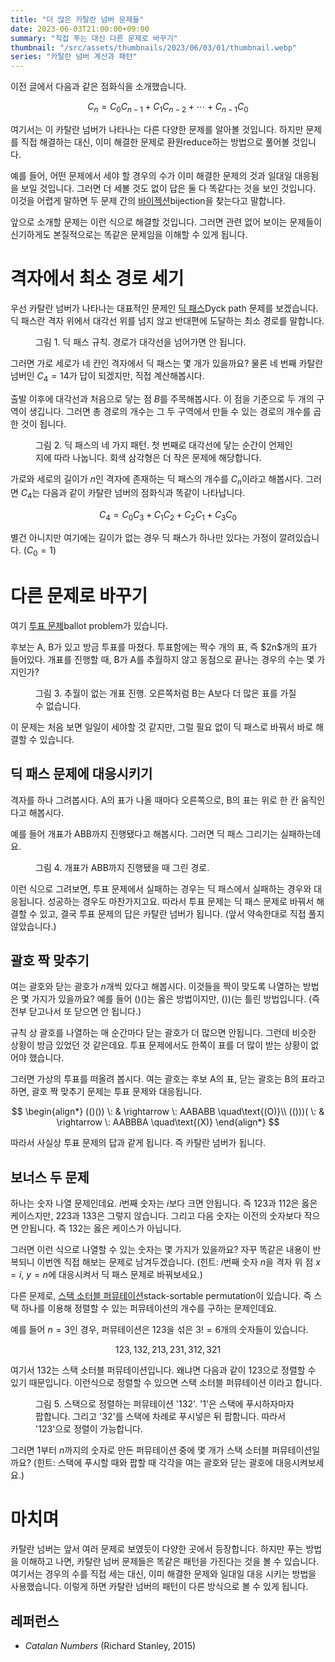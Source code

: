 ```yaml
---
title: "더 많은 카탈란 넘버 문제들"
date: 2023-06-03T21:00:00+09:00
summary: "직접 푸는 대신 다른 문제로 바꾸기"
thumbnail: "/src/assets/thumbnails/2023/06/03/01/thumbnail.webp"
series: "카탈란 넘버 계산과 패턴"
---
```






<PostLink href="/2023/06/02/01">이전 글</PostLink>에서 다음과 같은 점화식을 소개했습니다.

$$
C_n = C_0 C_{n-1} + C_1 C_{n-2} + \cdots + C_{n-1} C_0
$$

여기서는 이 카탈란 넘버가 나타나는 다른 다양한 문제를 알아볼 것입니다.
하지만 문제를 직접 해결하는 대신, 이미 해결한 문제로 환원<L>reduce</L>하는 방법으로 풀어볼 것입니다.

예를 들어, 어떤 문제에서 세야 할 경우의 수가 이미 해결한 문제의 것과 일대일 대응됨을 보일 것입니다.
그러면 더 세볼 것도 없이 답은 둘 다 똑같다는 것을 보인 것입니다.
이것을 어렵게 말하면 두 문제 간의 [바이젝션][wiki-bijection]<L>bijection</L>을 찾는다고 말합니다.

[wiki-bijection]: https://en.wikipedia.org/wiki/Bijection

앞으로 소개할 문제는 이런 식으로 해결할 것입니다.
그러면 관련 없어 보이는 문제들이 신기하게도 본질적으로는 똑같은 문제임을 이해할 수 있게 됩니다.

[wolfram-dyck-path]: https://mathworld.wolfram.com/DyckPath.html



# 격자에서 최소 경로 세기

우선 카탈란 넘버가 나타나는 대표적인 문제인 [딕 패스][wolfram-dyck-path]<L>Dyck path</L> 문제를 보겠습니다.
딕 패스란 격자 위에서 대각선 위를 넘지 않고 반대편에 도달하는 최소 경로를 말합니다.

<Figure src={fig1} alt="Dyck path">
  <FigureCaption slot="caption">그림 1. 딕 패스 규칙. 경로가 대각선을 넘어가면 안 됩니다.</FigureCaption>
</Figure>

그러면 가로 세로가 네 칸인 격자에서 딕 패스는 몇 개가 있을까요?
물론 네 번째 카탈란 넘버인 $C_4 = 14$가 답이 되겠지만, 직접 계산해봅시다.

출발 이후에 대각선과 처음으로 닿는 점 $B$를 주목해봅시다.
이 점을 기준으로 두 개의 구역이 생깁니다.
그러면 총 경로의 개수는 그 두 구역에서 만들 수 있는 경로의 개수를 곱한 것이 됩니다.
<Figure src={fig2} alt="Dyck path with cases">
  <FigureCaption slot="caption">그림 2. 딕 패스의 네 가지 패턴. 첫 번째로 대각선에 닿는 순간이 언제인지에 따라 나눕니다. 회색 삼각형은 더 작은 문제에 해당합니다.</FigureCaption>
</Figure>

가로와 세로의 길이가 $n$인 격자에 존재하는 딕 패스의 개수를 $C_n$이라고 해봅시다.
그러면 $C_4$는 다음과 같이 카탈란 넘버의 점화식과 똑같이 나타납니다.

$$
C_4 = C_0 C_3 + C_1 C_2 + C_2 C_1 + C_3 C_0
$$

별건 아니지만 여기에는 길이가 없는 경우 딕 패스가 하나만 있다는 가정이 깔려있습니다. ($C_0 = 1$)



# 다른 문제로 바꾸기

여기 [투표 문제][wolfram-ballot-prob]<L>ballot problem</L>가 있습니다.

<Callout>
  후보는 A, B가 있고 방금 투표를 마쳤다.
  투표함에는 짝수 개의 표, 즉 $2n$개의 표가 들어있다.
  개표를 진행할 때, B가 A를 추월하지 않고 동점으로 끝나는 경우의 수는 몇 가지인가?
</Callout>

<Figure src={fig3} alt="Ballot problem rule">
  <FigureCaption slot="caption">그림 3. 추월이 없는 개표 진행. 오른쪽처럼 B는 A보다 더 많은 표를 가질 수 없습니다.</FigureCaption>
</Figure>

이 문제는 처음 보면 일일이 세야할 것 같지만, 그럴 필요 없이 딕 패스로 바꿔서 바로 해결할 수 있습니다.

## 딕 패스 문제에 대응시키기

격자를 하나 그려봅시다.
A의 표가 나올 때마다 오른쪽으로, B의 표는 위로 한 칸 움직인다고 해봅시다.

예를 들어 개표가 ABB까지 진행됐다고 해봅시다.
그러면 딕 패스 그리기는 실패하는데요.

<Figure src={fig4} alt="Ballot as Dyck path">
  <FigureCaption slot="caption">그림 4. 개표가 ABB까지 진행됐을 때 그린 경로.</FigureCaption>
</Figure>

이런 식으로 그려보면, 투표 문제에서 실패하는 경우는 딕 패스에서 실패하는 경우와 대응됩니다.
성공하는 경우도 마찬가지고요.
따라서 투표 문제는 딕 패스 문제로 바꿔서 해결할 수 있고, 결국 투표 문제의 답은 카탈란 넘버가 됩니다.
(앞서 약속한대로 직접 풀지 않았습니다.)

[wolfram-ballot-prob]: https://mathworld.wolfram.com/BallotProblem.html

## 괄호 짝 맞추기

여는 괄호와 닫는 괄호가 $n$개씩 있다고 해봅시다.
이것들을 짝이 맞도록 나열하는 방법은 몇 가지가 있을까요?
예를 들어 $()()$는 옳은 방법이지만, $())($는 틀린 방법입니다.
(즉 전부 닫고나서 또 닫으면 안 됩니다.)

규칙 상 괄호를 나열하는 매 순간마다 닫는 괄호가 더 많으면 안됩니다.
그런데 비슷한 상황이 방금 있었던 것 같은데요.
투표 문제에서도 한쪽이 표를 더 많이 받는 상황이 없어야 했습니다.

그러면 가상의 투표를 떠올려 봅시다.
여는 괄호는 후보 A의 표, 닫는 괄호는 B의 표라고 하면, 괄호 짝 맞추기 문제는 투표 문제와 대응됩니다.

$$
\begin{align*}
  (()()) \: & \rightarrow \: AABABB \quad\text{(O)}\\
  (()))( \: & \rightarrow \: AABBBA \quad\text{(X)}
\end{align*}
$$

따라서 사실상 투표 문제의 답과 같게 됩니다.
즉 카탈란 넘버가 됩니다.

## 보너스 두 문제

하나는 숫자 나열 문제인데요.
$i$번째 숫자는 $i$보다 크면 안됩니다.
즉 $123$과 $112$은 옳은 케이스지만, $223$과 $133$은 그렇지 않습니다.
그리고 다음 숫자는 이전의 숫자보다 작으면 안됩니다.
즉 $132$는 옳은 케이스가 아닙니다.

그러면 이런 식으로 나열할 수 있는 숫자는 몇 가지가 있을까요?
자꾸 똑같은 내용이 반복되니 이번엔 직접 해보는 문제로 남겨두겠습니다.
(힌트: $i$번째 숫자 $n$을 격자 위 점 $x=i$, $y=n$에 대응시켜서 딕 패스 문제로 바꿔보세요.)

다른 문제로, [스택 소터블 퍼뮤테이션][wiki-ssp]<L>stack-sortable permutation</L>이 있습니다.
즉 스택 하나를 이용해 정렬할 수 있는 퍼뮤테이션의 개수를 구하는 문제인데요.

예를 들어 $n=3$인 경우, 퍼뮤테이션은 $123$을 섞은 $3!=6$개의 숫자들이 있습니다.

$$
123, 132, 213, 231, 312, 321
$$

여기서 $132$는 스택 소터블 퍼뮤테이션입니다.
왜냐면 다음과 같이 $123$으로 정렬할 수 있기 때문입니다.
이런식으로 정렬할 수 있으면 스택 소터블 퍼뮤테이션 이라고 합니다.

<Figure src={fig5} alt="Stack sortable permutation">
  <FigureCaption slot="caption">그림 5. 스택으로 정렬하는 퍼뮤테이션 '132'. '1'은 스택에 푸시하자마자 팝합니다. 그리고 '32'를 스택에 차례로 푸시넣은 뒤 팝함니다. 따라서 '123'으로 정렬이 가능합니다.</FigureCaption>
</Figure>

그러면 $1$부터 $n$까지의 숫자로 만든 퍼뮤테이션 중에 몇 개가 스택 소터블 퍼뮤테이션일까요?
(힌트: 스택에 푸시할 때와 팝할 때 각각을 여는 괄호와 닫는 괄호에 대응시켜보세요.)

[wiki-ssp]: https://en.wikipedia.org/wiki/Stack-sortable_permutation


# 마치며

카탈란 넘버는 앞서 여러 문제로 보였듯이 다양한 곳에서 등장합니다.
하지만 푸는 방법을 이해하고 나면, 카탈란 넘버 문제들은 똑같은 패턴을 가진다는 것을 볼 수 있습니다.
여기서는 경우의 수를 직접 세는 대신, 이미 해결한 문제와 일대일 대응 시키는 방법을 사용했습니다.
이렇게 하면 카탈란 넘버의 패턴이 다른 방식으로 볼 수 있게 됩니다.

## 레퍼런스

- *Catalan Numbers* (Richard Stanley, 2015)
